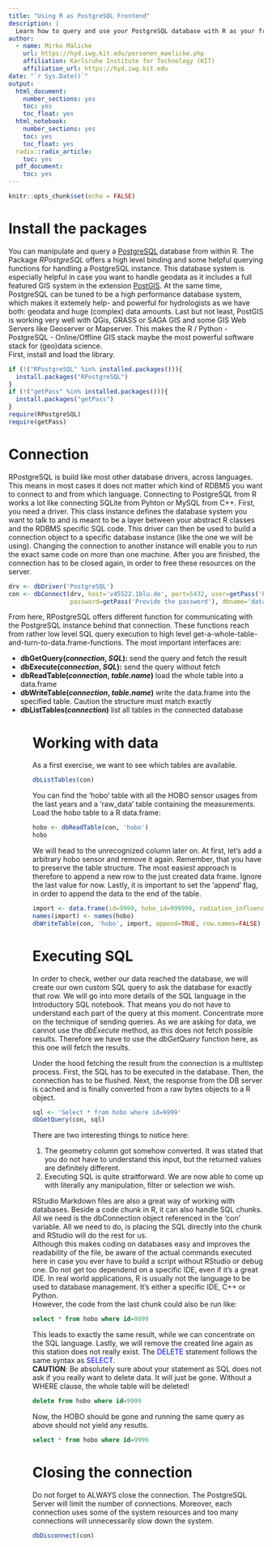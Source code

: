 ```yaml
---
title: "Using R as PostgreSQL Frontend"
description: |
  Learn how to query and use your PostgreSQL database with R as your frontend application.
author:
  - name: Mirko Mälicke
    url: https://hyd.iwg.kit.edu/personen_maelicke.php
    affiliation: Karlsruhe Institute for Technology (KIT)
    affiliation_url: https://hyd.iwg.kit.edu
date: "`r Sys.Date()`"
output:  
  html_document:
    number_sections: yes
    toc: yes
    toc_float: yes
  html_notebook:
    number_sections: yes
    toc: yes
    toc_float: yes
  radix::radix_article:
    toc: yes
  pdf_document:
    toc: yes
---
```


```r
knitr::opts_chunk$set(echo = FALSE)
```
# Install the packages

You can manipulate and query a [PostgreSQL](https://www.postgresql.org/) database from within R. The Package *RPostgreSQL* offers a high level binding and some helpful querying functions for handling a PostgreSQL instance. This database system is especially helpful in case you want to handle geodata as it includes a full featured GIS system in the extension [PostGIS](http://postgis.net/).
At the same time, PostgreSQL can be tuned to be a high performance database system, which makes it extemely help- and powerful for hydrologists as we have both: geodata and huge (complex) data amounts. Last but not least, PostGIS is working very well with QGis, GRASS or SAGA GIS and some GIS Web Servers like Geoserver or Mapserver. This makes the R / Python - PostgreSQL - Online/Offline GIS stack maybe the most powerful software stack for (geo)data science.<br>
First, install and load the library.

```r
if (!("RPostgreSQL" %in% installed.packages())){
  install.packages("RPostgreSQL")
}
if (!("getPass" %in% installed.packages())){
  install.packages("getPass")
}
require(RPostgreSQL)
require(getPass)
```

# Connection 

RPostgreSQL is build like most other database drivers, across languages. This means in most cases it does not matter which kind of RDBMS you want to connect to and from which language. Connecting to PostgreSQL from R works a lot like connecting SQLite from Pyhton or MySQL from C++. First, you need a driver. This class instance defines the database system you want to talk to and is meant to be a layer between your abstract R classes and the RDBMS specific SQL code. This driver can then be used to build a connection object to a specific database instance (like the one we will be using). Changing the connection to another instance will enable you to run the exact same code on more than one machine. After you are finished, the connection has to be closed again, in order to free these resources on the server.

```r
drv <- dbDriver('PostgreSQL')
con <- dbConnect(drv, host='v45522.1blu.de', port=5432, user=getPass('Provide the user'), 
                 password=getPass('Provide the password'), dbname='datamanagement')

```

From here, RPostgreSQL offers different function for communicating with the PostgreSQL instance behind that connection. These functions reach from rather low level SQL query execution to high level get-a-whole-table-and-turn-to-data.frame-functions. The most important interfaces are:
<ul>
  <li>**dbGetQuery(_connection_, _SQL_):** send the query and fetch the result</li>
  <li>**dbExecute(_connection_, _SQL_):** send the query without fetch</li>
  <li>**dbReadTable(_connection_, _table.name_)** load the whole table into a data.frame</li>
  <li>**dbWriteTable(_connection_, _table.name_)** write the data.frame into the specified table. Caution the structure must match exactly</li>
  <li>**dbListTables(_connection_)** list all tables in the connected database</li>
<ul>

# Working with data

As a first exercise, we want to see which tables are available.
```r
dbListTables(con)
```

You can find the 'hobo' table with all the HOBO sensor usages from the last years and a 'raw_data' table containing the measurements.
Load the hobo table to a R data.frame:
```r
hobo <- dbReadTable(con, 'hobo')
hobo
```

We will head to the unrecognized column later on. At first, let's add a arbitrary hobo sensor and remove it again. Remember, that you have to preserve the table structure. The most easiest approach is therefore to append a new row to the just created data frame. Ignore the last value for now. Lastly, it is important to set the 'append' flag, in order to append the data to the end of the table.

```r
import <- data.frame(id=9999, hobo_id=999999, radiation_influence="high",geom="POINT(7.8 48.0)", description="deleteme", year=9999)
names(import) <- names(hobo)
dbWriteTable(con, 'hobo', import, append=TRUE, row.names=FALSE)
```

# Executing SQL

In order to check, wether our data reached the database, we will create our own custom SQL query to ask the database for exactly that row. We will go into more details of the SQL language in the Introductory SQL notebook. That means you do not have to understand each part of the query at this moment. Concentrate more on the technique of sending queries. As we are asking for data, we cannot use the *dbExecute* method, as this does not fetch possible results. Therefore we have to use the *dbGetQuery* function here, as this one will fetch the results.<br>

<div class="alert alert-warning">Under the hood fetching the result from the connection is a multistep process. First, the SQL has to be executed in the database. Then, the connection has to be flushed. Next, the response from the DB server is cached and is finally converted from a raw bytes objects to a R object.</div>

```r
sql <- 'Select * from hobo where id=9999'
dbGetQuery(con, sql)
```

There are two interesting things to notice here:
<ol>
  <li>The geometry column got somehow converted. It was stated that you do not have to understand this input, but the returned values are definitely different.</li>
  <li>Executing SQL is quite straitforward. We are now able to come up with literally any manipulation, filter or selection we wish.</li>
</ol>
RStudio Markdown files are also a great way of working with databases. Beside a code chunk in R, it can also handle SQL chunks. All we need is the dbConnection object referenced in the 'con' variable. All we need to do, is placing the SQL directly into the chunk and RStudio will do the rest for us. <br>
Although this makes coding on databases easy and improves the readability of the file, be aware of the actual commands executed here in case you ever have to build a script without RStudio or debug one. Do not get too dependend on a specific IDE, even if it's a great IDE. In real world applications, R is usually not the language to be used to database management. It's either a specific IDE, C++ or Python.<br>
However, the code from the last chunk could also be run like:

```sql
select * from hobo where id=9999
```

This leads to exactly the same result, while we can concentrate on the SQL language. Lastly, we will remove the created line again as this station does not really exist. The <span style='color:blue'>DELETE</span> statement follows the same syntax as <span style='color:blue'>SELECT</span>.<br>
<div class="alert alert-danger"><span class="glyphicon glyphicon-exclamation-sign" aria-hidden="True"></span> **CAUTION**: Be absolutely sure about your statement as SQL does not ask if you really want to delete data. It will just be gone. Without a WHERE clause, the whole table will be deleted!</div>

```sql
delete from hobo where id=9999
```

Now, the HOBO should be gone and running the same query as above should not yield any resutls.
```sql
select * from hobo where id=9999
```

# Closing the connection

Do not forget to ALWAYS close the connection. The PostgreSQL Server will limit the number of connections. 
Moreover, each connection uses some of the system resources and too many connections will unnecessarily slow down the system.

```r
dbDisconnect(con)
```



